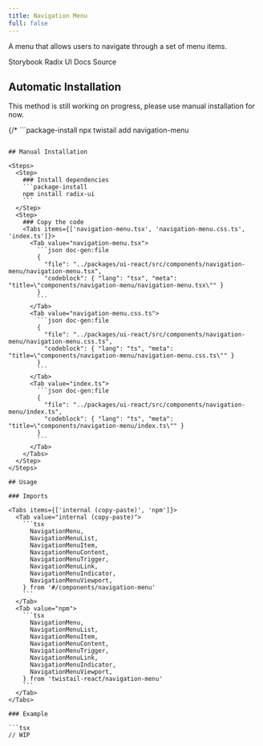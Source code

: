 ```yaml
---
title: Navigation Menu
full: false
---
```


A menu that allows users to navigate through a set of menu items.

<Badges>
  <BadgeLink href="https://storybook.twistail.com/?path=/docs/layout-components-navigationmenu--default" external>
    Storybook
  </BadgeLink>
  <BadgeLink href="https://www.radix-ui.com/primitives/docs/components/navigation-menu#api-reference" external>
    Radix UI Docs
  </BadgeLink>
  <BadgeLink href="https://github.com/riipandi/twistail/tree/main/packages/ui-react/src/components/navigation-menu" external>
    Source
  </BadgeLink>
</Badges>

## Automatic Installation

<Callout type='warn'>
  This method is still working on progress, please use manual installation for now.
</Callout>

{/* ```package-install
npx twistail add navigation-menu
``` */}

## Manual Installation

<Steps>
  <Step>
    ### Install dependencies
    ```package-install
    npm install radix-ui
    ```
  </Step>
  <Step>
    ### Copy the code
    <Tabs items={['navigation-menu.tsx', 'navigation-menu.css.ts', 'index.ts']}>
      <Tab value="navigation-menu.tsx">
        ```json doc-gen:file
        {
          "file": "../packages/ui-react/src/components/navigation-menu/navigation-menu.tsx",
          "codeblock": { "lang": "tsx", "meta": "title=\"components/navigation-menu/navigation-menu.tsx\"" }
        }
        ```
      </Tab>
      <Tab value="navigation-menu.css.ts">
        ```json doc-gen:file
        {
          "file": "../packages/ui-react/src/components/navigation-menu/navigation-menu.css.ts",
          "codeblock": { "lang": "ts", "meta": "title=\"components/navigation-menu/navigation-menu.css.ts\"" }
        }
        ```
      </Tab>
      <Tab value="index.ts">
        ```json doc-gen:file
        {
          "file": "../packages/ui-react/src/components/navigation-menu/index.ts",
          "codeblock": { "lang": "ts", "meta": "title=\"components/navigation-menu/index.ts\"" }
        }
        ```
      </Tab>
    </Tabs>
  </Step>
</Steps>

## Usage

### Imports

<Tabs items={['internal (copy-paste)', 'npm']}>
  <Tab value="internal (copy-paste)">
    ```tsx
      NavigationMenu,
      NavigationMenuList,
      NavigationMenuItem,
      NavigationMenuContent,
      NavigationMenuTrigger,
      NavigationMenuLink,
      NavigationMenuIndicator,
      NavigationMenuViewport,
    } from '#/components/navigation-menu'
    ```
  </Tab>
  <Tab value="npm">
    ```tsx
      NavigationMenu,
      NavigationMenuList,
      NavigationMenuItem,
      NavigationMenuContent,
      NavigationMenuTrigger,
      NavigationMenuLink,
      NavigationMenuIndicator,
      NavigationMenuViewport,
    } from 'twistail-react/navigation-menu'
    ```
  </Tab>
</Tabs>

### Example

```tsx
// WIP
```
